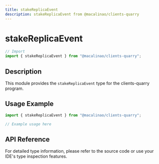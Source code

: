 ```yaml
---
title: stakeReplicaEvent
description: stakeReplicaEvent from @macalinao/clients-quarry
---
```


# stakeReplicaEvent

```typescript
// Import
import { stakeReplicaEvent } from "@macalinao/clients-quarry";
```

## Description

This module provides the `stakeReplicaEvent` type for the clients-quarry program.

## Usage Example

```typescript
import { stakeReplicaEvent } from "@macalinao/clients-quarry";

// Example usage here
```

## API Reference

For detailed type information, please refer to the source code or use your IDE's type inspection features.
